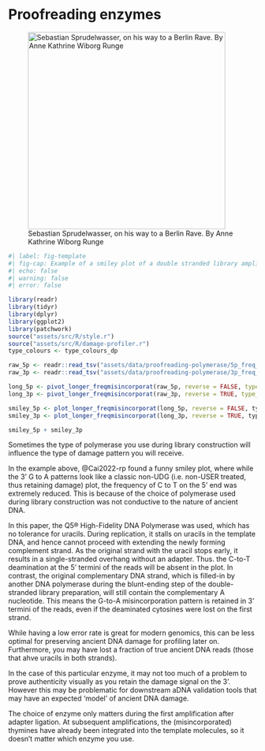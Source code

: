 # Proofreading enzymes

![Sebastian Sprudelwasser, on his way to a Berlin Rave. By Anne Kathrine Wiborg Runge](assets/images/proofreading-polymerase/sebastian_sprudelwasser.png){#fig-proofreading-polymerase-caricature height=400px}

\newpage

```r
#| label: fig-template
#| fig-cap: Example of a smiley plot of a double stranded library amplified after adapter ligation with a proofreading NEBNext Ultra II Q5 Master polymerase. Data taken from library HH06D of [@Cai2022-rp]. Damage data generated using [DamageProfiler](/intro.qmd) and plotted using R and tidyverse packages [@Wickham2019-ot].
#| echo: false
#| warning: false
#| error: false

library(readr)
library(tidyr)
library(dplyr)
library(ggplot2)
library(patchwork)
source("assets/src/R/style.r")
source("assets/src/R/damage-profiler.r")
type_colours <- type_colours_dp

raw_5p <- readr::read_tsv("assets/data/proofreading-polymerase/5p_freq_misincorporations.txt", comment = "#")
raw_3p <- readr::read_tsv("assets/data/proofreading-polymerase/3p_freq_misincorporations.txt", comment = "#")

long_5p <- pivot_longer_freqmisincorporat(raw_5p, reverse = FALSE, type_colours = type_colours)
long_3p <- pivot_longer_freqmisincorporat(raw_3p, reverse = TRUE, type_colours = type_colours)

smiley_5p <- plot_longer_freqmisincorporat(long_5p, reverse = FALSE, type_colours)
smiley_3p <- plot_longer_freqmisincorporat(long_3p, reverse = TRUE, type_colours)

smiley_5p + smiley_3p

```

Sometimes the type of polymerase you use during library construction will influence the type of damage pattern you will receive.

In the example above, @Cai2022-rp found a funny smiley plot, where while the 3' G to A patterns look like a classic non-UDG (i.e. non-USER treated, thus retaining damage) plot, the frequency of C to T on the 5' end was extremely reduced.
This is because of the choice of polymerase used during library construction was not conductive to the nature of ancient DNA.

In this paper, the Q5® High-Fidelity DNA Polymerase was used, which has no tolerance for uracils.
During replication, it stalls on uracils in the template DNA, and hence cannot proceed with extending the newly forming complement strand. 
As the original strand with the uracil stops early, it results in a single-stranded overhang without an adapter.
Thus. the C-to-T deamination at the 5' termini of the reads will be absent in the plot.
In contrast, the original complementary DNA strand, which is filled-in by another DNA polymerase during the blunt-ending step of the double-stranded library preparation, will still contain the complementary A nucleotide.
This means the G-to-A misincorporation pattern is retained in 3' termini of the reads, even if the deaminated cytosines were lost on the first strand.

While having a low error rate is great for modern genomics, this can be less optimal for preserving ancient DNA damage for profiling later on.
Furthermore, you may have lost a fraction of true ancient DNA reads (those that ahve uracils in both strands).

In the case of this particular enzyme, it may not too much of a problem to prove authenticity visually as you retain the damage signal on the 3'.
However this may be problematic for downstream aDNA validation tools that may have an expected 'model' of ancient DNA damage.

:::{.callout-tip}
The choice of enzyme only matters during the first amplification after adapter ligation. At subsequent amplifications, the (misincorporated) thymines have already been integrated into the template molecules, so it doesn't matter which enzyme you use.
::: 
